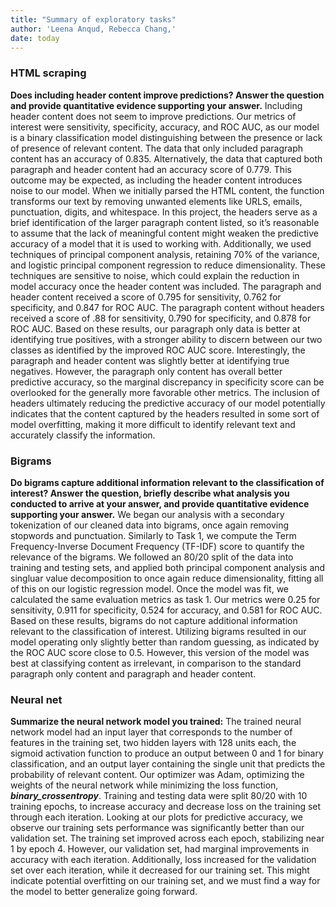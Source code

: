 ```yaml
---
title: "Summary of exploratory tasks"
author: 'Leena Anqud, Rebecca Chang,'
date: today
---
```


### HTML scraping

**Does including header content improve predictions? Answer the question and provide quantitative evidence supporting your answer.**
Including header content does not seem to improve predictions. Our metrics of interest were sensitivity, specificity, accuracy, and ROC AUC, as our model is a binary classification model distinguishing between the presence or lack of presence of relevant content. The data that only included paragraph content has an accuracy of 0.835. Alternatively, the data that captured both paragraph and header content had an accuracy score of 0.779. This outcome may be expected, as including the header content introduces noise to our model. When we initially parsed the HTML content, the function transforms our text by removing unwanted elements like URLS, emails, punctuation, digits, and whitespace. In this project, the headers serve as a brief identification of the larger paragraph content listed, so it's reasonable to assume that the lack of meaningful content might weaken the predictive accuracy of a model that it is used to working with. Additionally, we used techniques of principal component analysis, retaining 70% of the variance, and logistic principal component regression to reduce dimensionality. These techniques are sensitive to noise, which could explain the reduction in model accuracy once the header content was included.
The paragraph and header content received a score of 0.795 for sensitivity, 0.762 for specificity, and 0.847 for ROC AUC. The paragraph content without headers received a score of .88 for sensitivity, 0.790 for specificity, and 0.878 for ROC AUC. Based on these results, our paragraph only data is better at identifying true positives, with a stronger ability to discern between our two classes as identified by the improved ROC AUC score. Interestingly, the paragraph and header content was slightly better at identifying true negatives. However, the paragraph only content has overall better predictive accuracy, so the marginal discrepancy in specificity score can be overlooked for the generally more favorable other metrics. The inclusion of headers ultimately reducing the predictive accuracy of our model potentially indicates that the content captured by the headers resulted in some sort of model overfitting, making it more difficult to identify relevant text and accurately classify the information.


### Bigrams

**Do bigrams capture additional information relevant to the classification of interest? Answer the question, briefly describe what analysis you conducted to arrive at your answer, and provide quantitative evidence supporting your answer.**
We began our analysis with a secondary tokenization of our cleaned data into bigrams, once again removing stopwords and punctuation. Similarly to Task 1, we compute the Term Frequency-Inverse Document Frequency (TF-IDF) score to quantify the relevance of the bigrams. We followed an 80/20 split of the data into training and testing sets, and applied both principal component analysis and singluar value decomposition to once again reduce dimensionality, fitting all of this on our logistic regression model. Once the model was fit, we calculated the same evaluation metrics as task 1. Our metrics were 0.25 for sensitivity, 0.911 for specificity, 0.524 for accuracy, and 0.581 for ROC AUC. Based on these results, bigrams do not capture additional information relevant to the classification of interest. Utilizing bigrams resulted in our model operating only slightly better than random guessing, as indicated by the ROC AUC score close to 0.5. However, this version of the model was best at classifying content as irrelevant, in comparison to the standard paragraph only content and paragraph and header content.

### Neural net

**Summarize the neural network model you trained:**
The trained neural network model had an input layer that corresponds to the number of features in the training set, two hidden layers with 128 units each, the sigmoid activation function to produce an output between 0 and 1 for binary classification, and an output layer containing the single unit that predicts the probability of relevant content. Our optimizer was Adam, optimizing the weights of the neural network while minimizing the loss function, ***binary_crossentropy***. Training and testing data were split 80/20 with 10 training epochs, to increase accuracy and decrease loss on the training set through each iteration. Looking at our plots for predictive accuracy, we observe our training sets performance was significantly better than our validation set. The training set improved across each epoch, stabilizing near 1 by epoch 4. However, our validation set, had marginal improvements in accuracy with each iteration. Additionally, loss increased for the validation set over each iteration, while it decreased for our training set. This might indicate potential overfitting on our training set, and we must find a way for the model to better generalize going forward.